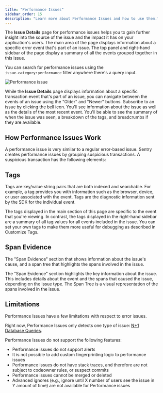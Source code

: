 ```yaml
---
title: "Performance Issues"
sidebar_order: 15
description: "Learn more about Performance Issues and how to use them."
---
```


<Include name="early-adopter-note.mdx" />

The **Issue Details** page for performance issues helps you to gain further insight into the source of the issue and the impact it has on your application's users. The main area of the page displays information about a specific error event that's part of an issue. The top panel and right-hand sidebar of the page display a summary of all the events grouped together in this issue.

You can search for performance issues using the `issue.category:performance` filter anywhere there's a query input.

![Performance issue](performance-issue.png)

While the **Issue Details** page displays information about a specific transaction event that's part of an issue, you can navigate between the events of an issue using the "Older" and "Newer" buttons. Subscribe to an issue by clicking the bell icon. You'll see information about the issue as well as the details of the most recent event. You'll be able to see the summary of when the issue was seen, a breakdown of the tags, and breadcrumbs if they are available.

## How Performance Issues Work

A performance issue is very similar to a regular error-based issue. Sentry creates performance issues by grouping suspicious transactions. A suspicious transaction has the following elements:

<!-- describe what this is and add any other info about how we group -->

## Tags

Tags are key/value string pairs that are both indexed and searchable. For example, a tag provides you with information such as the browser, device, or user associated with the event. Tags are the diagnostic information sent by the SDK for the individual event.

The tags displayed in the main section of this page are specific to the event that you're viewing. In contrast, the tags displayed in the right-hand sidebar are a summary of all tag values for all events included in the issue. You can set your own tags to make them more useful for debugging as described in Customize Tags.

## Span Evidence

The "Span Evidence" section that shows information about the issue's cause, and a span tree that highlights the spans involved in the issue.

The "Span Evidence" section highlights the key information about the issue. This includes details about the event and the spans that caused the issue, depending on the issue type. The Span Tree is a visual representation of the spans involved in the issue.

## Limitations

Performance Issues have a few limitations with respect to error issues.

Right now, Performance Issues only detects one type of issue: [N+1 Database Queries](n-one-db-queries).

Performance Issues do not support the following features:

- Performance issues do not support alerts
- It is not possible to add custom fingerprinting logic to performance issues
- Performance issues do not have stack traces, and therefore are not subject to codeowner rules, or suspect commits
- Performance issues cannot be merged or deleted
- Advanced ignores (e.g., ignore until X number of users see the issue in Y amount of time) are not available for Performance issues
